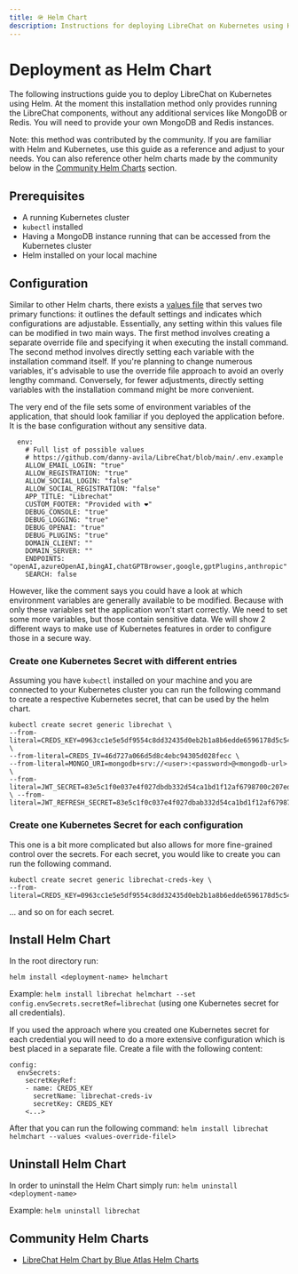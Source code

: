 ```yaml
---
title: 🪖 Helm Chart
description: Instructions for deploying LibreChat on Kubernetes using Helm
---
```


# Deployment as Helm Chart

The following instructions guide you to deploy LibreChat on Kubernetes using Helm. At the moment this installation method only provides running the LibreChat components, without any additional services like MongoDB or Redis. You will need to provide your own MongoDB and Redis instances.

Note: this method was contributed by the community. If you are familiar with Helm and Kubernetes, use this guide as a reference and adjust to your needs. You can also reference other helm charts made by the community below in the [Community Helm Charts](#community-helm-charts) section.

## Prerequisites

* A running Kubernetes cluster
* `kubectl` installed
* Having a MongoDB instance running that can be accessed from the Kubernetes cluster
* Helm installed on your local machine

## Configuration
Similar to other Helm charts, there exists a [values file](https://github.com/danny-avila/LibreChat/blob/main/helmchart/values.yaml) that serves two primary functions: it outlines the default settings and indicates which configurations are adjustable. Essentially, any setting within this values file can be modified in two main ways. The first method involves creating a separate override file and specifying it when executing the install command. The second method involves directly setting each variable with the installation command itself. If you're planning to change numerous variables, it's advisable to use the override file approach to avoid an overly lengthy command. Conversely, for fewer adjustments, directly setting variables with the installation command might be more convenient.


The very end of the file sets some of environment variables of the application, that should look familiar if you deployed the application before. It is the base configuration without any sensitive data. 

```
  env:
    # Full list of possible values
    # https://github.com/danny-avila/LibreChat/blob/main/.env.example
    ALLOW_EMAIL_LOGIN: "true"
    ALLOW_REGISTRATION: "true"
    ALLOW_SOCIAL_LOGIN: "false"
    ALLOW_SOCIAL_REGISTRATION: "false"
    APP_TITLE: "Librechat"
    CUSTOM_FOOTER: "Provided with ❤️"
    DEBUG_CONSOLE: "true"
    DEBUG_LOGGING: "true"
    DEBUG_OPENAI: "true"
    DEBUG_PLUGINS: "true"
    DOMAIN_CLIENT: ""
    DOMAIN_SERVER: ""
    ENDPOINTS: "openAI,azureOpenAI,bingAI,chatGPTBrowser,google,gptPlugins,anthropic"
    SEARCH: false 
```

However, like the comment says you could have a look at which environment variables are generally available to be modified. Because with only these variables set the application won't start correctly. We need to set some more variables, but those contain sensitive data. We will show 2 different ways to make use of Kubernetes features in order to configure those in a secure way. 

### Create one Kubernetes Secret with different entries 
Assuming you have `kubectl` installed on your machine and you are connected to your Kubernetes cluster you can run the following command to create a respective Kubernetes secret, that can be used by the helm chart.

```
kubectl create secret generic librechat \
--from-literal=CREDS_KEY=0963cc1e5e5df9554c8dd32435d0eb2b1a8b6edde6596178d5c5418ade897673 \
--from-literal=CREDS_IV=46d727a066d5d8c4ebc94305d028fecc \
--from-literal=MONGO_URI=mongodb+srv://<user>:<password>@<mongodb-url> \
--from-literal=JWT_SECRET=83e5c1f0e037e4f027dbdb332d54ca1bd1f12af6798700c207ed817ebd7c544b \ --from-literal=JWT_REFRESH_SECRET=83e5c1f0c037e4f027dbab332d54ca1bd1f12af6798700c207ed817ebd7c544
```

### Create one Kubernetes Secret for each configuration
This one is a bit more complicated but also allows for more fine-grained control over the secrets. For each secret, you would like to create you can run the following command. 

```
kubectl create secret generic librechat-creds-key \
--from-literal=CREDS_KEY=0963cc1e5e5df9554c8dd32435d0eb2b1a8b6edde6596178d5c5418ade897673
```
... and so on for each secret.


## Install Helm Chart
In the root directory run: 

`helm install <deployment-name> helmchart`

Example: `helm install librechat helmchart --set config.envSecrets.secretRef=librechat` (using one Kubernetes secret for all credentials). 

If you used the approach where you created one Kubernetes secret for each credential you will need to do a more extensive configuration which is best placed in a separate file. Create a file with the following content: 

```
config:
  envSecrets:
    secretKeyRef:
    - name: CREDS_KEY
      secretName: librechat-creds-iv
      secretKey: CREDS_KEY
    <...>
```

After that you can run the following command: `helm install librechat helmchart --values <values-override-filel>`
     

## Uninstall Helm Chart

In order to uninstall the Helm Chart simply run: `helm uninstall <deployment-name>`

Example: `helm uninstall librechat`

## Community Helm Charts

- [LibreChat Helm Chart by Blue Atlas Helm Charts](https://github.com/bat-bs/helm-charts/tree/main/charts/librechat)